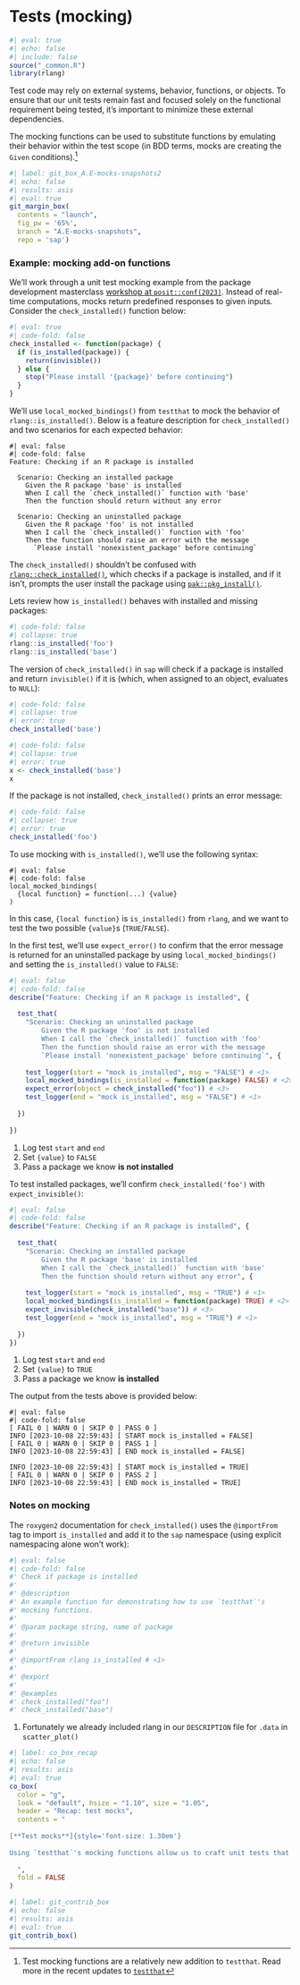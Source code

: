 # Tests (mocking) {#sec-tests-mocks-snapshots}

```r
#| eval: true 
#| echo: false 
#| include: false
source("_common.R")
library(rlang)
```

Test code may rely on external systems, behavior, functions, or objects. To ensure that our unit tests remain fast and focused solely on the functional requirement being tested, it's important to minimize these external dependencies. 

The mocking functions can be used to substitute functions by emulating their behavior within the test scope (in BDD terms, mocks are creating the `Given` conditions).[^tests-mocking-testthat-3e]

[^tests-mocking-testthat-3e]: Test mocking functions are a relatively new addition to `testthat`. Read more in the recent updates to [`testthat`](https://www.tidyverse.org/blog/2023/10/testthat-3-2-0/#mocking)

```r
#| label: git_box_A.E-mocks-snapshots2
#| echo: false
#| results: asis
#| eval: true
git_margin_box(
  contents = "launch",
  fig_pw = '65%', 
  branch = "A.E-mocks-snapshots", 
  repo = 'sap')
```

### Example: mocking add-on functions

We'll work through a unit test mocking example from the package development masterclass [workshop at `posit::conf(2023)`](https://github.com/posit-conf-2023/pkg-dev-masterclass/tree/main). Instead of real-time computations, mocks return predefined responses to given inputs. Consider the `check_installed()` function below:

```r
#| eval: true 
#| code-fold: false
check_installed <- function(package) {
  if (is_installed(package)) {
    return(invisible())
  } else {
    stop("Please install '{package}' before continuing")
  }
}
```

We'll use `local_mocked_bindings()` from `testthat` to mock the behavior of `rlang::is_installed()`. Below is a feature  description for `check_installed()` and two scenarios for each expected behavior:

```verbatim
#| eval: false
#| code-fold: false
Feature: Checking if an R package is installed

  Scenario: Checking an installed package
    Given the R package 'base' is installed
    When I call the `check_installed()` function with 'base'
    Then the function should return without any error

  Scenario: Checking an uninstalled package
    Given the R package 'foo' is not installed
    When I call the `check_installed()` function with 'foo'
    Then the function should raise an error with the message
      `Please install 'nonexistent_package' before continuing`
```

The `check_installed()` shouldn't be confused with [`rlang::check_installed()`](https://rlang.r-lib.org/reference/is_installed.html), which checks if a package is installed, and if it isn't, prompts the user install the package using [`pak::pkg_install()`](https://pak.r-lib.org/reference/pkg_install.html). 

Lets review how `is_installed()` behaves with installed and missing packages: 

```r
#| code-fold: false
#| collapse: true
rlang::is_installed('foo')
rlang::is_installed('base')
```

The version of `check_installed()` in `sap` will check if a package is installed and return `invisible()` if it is (which, when assigned to an object, evaluates to `NULL`):

```r
#| code-fold: false
#| collapse: true
#| error: true
check_installed('base')
```

```r
#| code-fold: false
#| collapse: true
#| error: true
x <- check_installed('base')
x
```

If the package is not installed, `check_installed()` prints an error message:

```r
#| code-fold: false
#| collapse: true
#| error: true
check_installed('foo')
```

To use mocking with `is_installed()`, we'll use the following syntax: 

```verbatim
#| eval: false
#| code-fold: false
local_mocked_bindings(
  {local function} = function(...) {value}
)
```

In this case, `{local function}` is `is_installed()` from `rlang`, and we want to test the two possible `{value}`s (`TRUE`/`FALSE`). 

In the first test, we'll use `expect_error()` to confirm that the error message is returned for an uninstalled package by using `local_mocked_bindings()` and setting the `is_installed()` value to `FALSE`:

```r
#| eval: false
#| code-fold: false
describe("Feature: Checking if an R package is installed", {
  
  test_that(
    "Scenario: Checking an uninstalled package
        Given the R package 'foo' is not installed
        When I call the `check_installed()` function with 'foo'
        Then the function should raise an error with the message
        `Please install 'nonexistent_package' before continuing`", {
          
    test_logger(start = "mock is_installed", msg = "FALSE") # <1>
    local_mocked_bindings(is_installed = function(package) FALSE) # <2>
    expect_error(object = check_installed("foo")) # <3>
    test_logger(end = "mock is_installed", msg = "FALSE") # <1>
    
  })
  
})
```
1. Log test `start` and `end`
2. Set `{value}` to `FALSE`   
3. Pass a package we know **is not installed**   


To test installed packages, we'll confirm `check_installed('foo')` with `expect_invisible()`: 

```r
#| eval: false
#| code-fold: false
describe("Feature: Checking if an R package is installed", {
  
  test_that(
    "Scenario: Checking an installed package
        Given the R package 'base' is installed
        When I call the `check_installed()` function with 'base'
        Then the function should return without any error", {
          
    test_logger(start = "mock is_installed", msg = "TRUE") # <1>
    local_mocked_bindings(is_installed = function(package) TRUE) # <2>
    expect_invisible(check_installed("base")) # <3>
    test_logger(end = "mock is_installed", msg = "TRUE") # <1>
    
  })
})
```
1. Log test `start` and `end`
2. Set `{value}` to `TRUE`   
3. Pass a package we know **is installed**   

The output from the tests above is provided below: 

```verbatim
#| eval: false 
#| code-fold: false
[ FAIL 0 | WARN 0 | SKIP 0 | PASS 0 ]
INFO [2023-10-08 22:59:43] [ START mock is_installed = FALSE]
[ FAIL 0 | WARN 0 | SKIP 0 | PASS 1 ]
INFO [2023-10-08 22:59:43] [ END mock is_installed = FALSE]

INFO [2023-10-08 22:59:43] [ START mock is_installed = TRUE]
[ FAIL 0 | WARN 0 | SKIP 0 | PASS 2 ]
INFO [2023-10-08 22:59:43] [ END mock is_installed = TRUE]
```

### Notes on mocking

The `roxygen2` documentation for `check_installed()` uses the `@importFrom` tag to import `is_installed` and add it to the `sap` namespace (using explicit namespacing alone won't work):

```r
#| eval: false 
#| code-fold: false
#' Check if package is installed
#' 
#' @description
#' An example function for demonstrating how to use `testthat`'s
#' mocking functions.
#' 
#' @param package string, name of package
#'
#' @return invisible 
#'
#' @importFrom rlang is_installed # <1>
#'
#' @export
#'
#' @examples
#' check_installed("foo")
#' check_installed("base")
```
1. Fortunately we already included rlang in our `DESCRIPTION` file for `.data` in `scatter_plot()`




```r
#| label: co_box_recap
#| echo: false
#| results: asis
#| eval: true
co_box(
  color = "g", 
  look = "default", hsize = "1.10", size = "1.05",
  header = "Recap: test mocks",
  contents = "
  
[**Test mocks**]{style='font-size: 1.30em'}
  
Using `testthat`'s mocking functions allow us to craft unit tests that evaluate a single, specific behavior. Read more about mocking functions on the [`testthat` webite](https://testthat.r-lib.org/reference/local_mocked_bindings.html).
  
  ",
  fold = FALSE
)
```


```r
#| label: git_contrib_box
#| echo: false
#| results: asis
#| eval: true
git_contrib_box()
```
